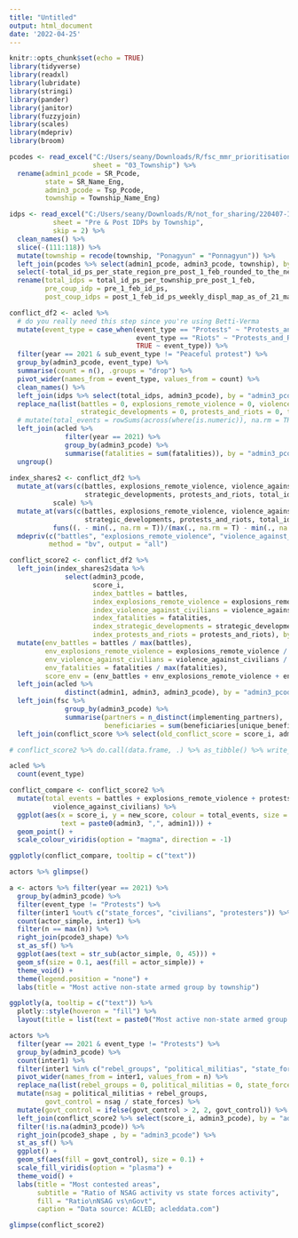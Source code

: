 ```yaml
---
title: "Untitled"
output: html_document
date: '2022-04-25'
---
```


```r
knitr::opts_chunk$set(echo = TRUE)
library(tidyverse)
library(readxl)
library(lubridate)
library(stringi)
library(pander)
library(janitor)
library(fuzzyjoin)
library(scales)
library(mdepriv)
library(broom)
```

```r
pcodes <- read_excel("C:/Users/seany/Downloads/R/fsc_mmr_prioritisation/Myanmar PCodes Release_9.3_Jan2021_(StRgn_Dist_Tsp_Town_Ward_VT).xlsx",
                     sheet = "03_Township") %>% 
  rename(admin1_pcode = SR_Pcode,
         state = SR_Name_Eng,
         admin3_pcode = Tsp_Pcode,
         township = Township_Name_Eng)

idps <- read_excel("C:/Users/seany/Downloads/R/not_for_sharing/220407-IDPs Population by Township_external request.xlsx", 
           sheet = "Pre & Post IDPs by Township",
           skip = 2) %>% 
  clean_names() %>% 
  slice(-(111:118)) %>% 
  mutate(township = recode(township, "Ponagyun" = "Ponnagyun")) %>% 
  left_join(pcodes %>% select(admin1_pcode, admin3_pcode, township), by = "township") %>% 
  select(-total_id_ps_per_state_region_pre_post_1_feb_rounded_to_the_nearest_100) %>% 
  rename(total_idps = total_id_ps_per_township_pre_post_1_feb, 
         pre_coup_idp = pre_1_feb_id_ps,
         post_coup_idps = post_1_feb_id_ps_weekly_displ_map_as_of_21_march_2022)

```


```r
conflict_df2 <- acled %>% 
  # do you really need this step since you're using Betti-Verma
  mutate(event_type = case_when(event_type == "Protests" ~ "Protests_and_Riots",
                                event_type == "Riots" ~ "Protests_and_Riots", 
                                TRUE ~ event_type)) %>% 
  filter(year == 2021 & sub_event_type != "Peaceful protest") %>%
  group_by(admin3_pcode, event_type) %>% 
  summarise(count = n(), .groups = "drop") %>%  
  pivot_wider(names_from = event_type, values_from = count) %>% 
  clean_names() %>% 
  left_join(idps %>% select(total_idps, admin3_pcode), by = "admin3_pcode") %>% 
  replace_na(list(battles = 0, explosions_remote_violence = 0, violence_against_civilians = 0,
                  strategic_developments = 0, protests_and_riots = 0, total_idps = 0)) %>% 
  # mutate(total_events = rowSums(across(where(is.numeric)), na.rm = TRUE)) %>% 
  left_join(acled %>% 
              filter(year == 2021) %>% 
              group_by(admin3_pcode) %>% 
              summarise(fatalities = sum(fatalities)), by = "admin3_pcode") %>% 
  ungroup()
  
index_shares2 <- conflict_df2 %>%   
  mutate_at(vars(c(battles, explosions_remote_violence, violence_against_civilians, fatalities,
                   strategic_developments, protests_and_riots, total_idps)), 
           scale) %>%  
  mutate_at(vars(c(battles, explosions_remote_violence, violence_against_civilians, fatalities,
                   strategic_developments, protests_and_riots, total_idps)), 
           funs((. - min(., na.rm = T))/(max(., na.rm = T) - min(., na.rm = T)))) %>% 
  mdepriv(c("battles", "explosions_remote_violence", "violence_against_civilians", "fatalities", "strategic_developments", "protests_and_riots", "total_idps"),
          method = "bv", output = "all")

conflict_score2 <- conflict_df2 %>% 
  left_join(index_shares2$data %>% 
              select(admin3_pcode, 
                     score_i,
                     index_battles = battles, 
                     index_explosions_remote_violence = explosions_remote_violence,
                     index_violence_against_civilians = violence_against_civilians, 
                     index_fatalities = fatalities, 
                     index_strategic_developments = strategic_developments, 
                     index_protests_and_riots = protests_and_riots), by = "admin3_pcode") %>% 
  mutate(env_battles = battles / max(battles), 
         env_explosions_remote_violence = explosions_remote_violence / max(explosions_remote_violence),
         env_violence_against_civilians = violence_against_civilians / max(violence_against_civilians), 
         env_fatalities = fatalities / max(fatalities), 
         score_env = (env_battles + env_explosions_remote_violence + env_violence_against_civilians + env_fatalities) / 4) %>% 
  left_join(acled %>% 
              distinct(admin1, admin3, admin3_pcode), by = "admin3_pcode") %>% 
  left_join(fsc %>%  
              group_by(admin3_pcode) %>% 
              summarise(partners = n_distinct(implementing_partners),
                        beneficiaries = sum(beneficiaries[unique_beneficiaries == "Yes"])), by = "admin3_pcode") %>% 
  left_join(conflict_score %>% select(old_conflict_score = score_i, admin3_pcode), by = "admin3_pcode")

# conflict_score2 %>% do.call(data.frame, .) %>% as_tibble() %>% write_csv("conflict_score2.csv")
```

```r
acled %>% 
  count(event_type)
```


```r
conflict_compare <- conflict_score2 %>% 
  mutate(total_events = battles + explosions_remote_violence + protests_and_riots + strategic_developments +
           violence_against_civilians) %>% 
  ggplot(aes(x = score_i, y = new_score, colour = total_events, size = fatalities,
             text = paste0(admin3, ",", admin1))) +
  geom_point() + 
  scale_colour_viridis(option = "magma", direction = -1)

ggplotly(conflict_compare, tooltip = c("text"))
```

```r
actors %>% glimpse()

a <- actors %>% filter(year == 2021) %>% 
  group_by(admin3_pcode) %>% 
  filter(event_type != "Protests") %>%
  filter(inter1 %out% c("state_forces", "civilians", "protesters")) %>% 
  count(actor_simple, inter1) %>% 
  filter(n == max(n)) %>% 
  right_join(pcode3_shape) %>% 
  st_as_sf() %>% 
  ggplot(aes(text = str_sub(actor_simple, 0, 45))) +
  geom_sf(size = 0.1, aes(fill = actor_simple)) + 
  theme_void() +
  theme(legend.position = "none") +
  labs(title = "Most active non-state armed group by township")

ggplotly(a, tooltip = c("text")) %>% 
  plotly::style(hoveron = "fill") %>% 
  layout(title = list(text = paste0("Most active non-state armed group by township")))


```

```r
actors %>% 
  filter(year == 2021 & event_type != "Protests") %>% 
  group_by(admin3_pcode) %>%
  count(inter1) %>% 
  filter(inter1 %in% c("rebel_groups", "political_militias", "state_forces")) %>% 
  pivot_wider(names_from = inter1, values_from = n) %>% 
  replace_na(list(rebel_groups = 0, political_militias = 0, state_forces = 0)) %>% 
  mutate(nsag = political_militias + rebel_groups, 
         govt_control = nsag / state_forces) %>% 
  mutate(govt_control = ifelse(govt_control > 2, 2, govt_control)) %>%
  left_join(conflict_score2 %>% select(score_i, admin3_pcode), by = "admin3_pcode") %>% 
  filter(!is.na(admin3_pcode)) %>% 
  right_join(pcode3_shape , by = "admin3_pcode") %>% 
  st_as_sf() %>% 
  ggplot() +
  geom_sf(aes(fill = govt_control), size = 0.1) + 
  scale_fill_viridis(option = "plasma") + 
  theme_void() +
  labs(title = "Most contested areas", 
       subtitle = "Ratio of NSAG activity vs state forces activity", 
       fill = "Ratio\nNSAG vs\nGovt", 
       caption = "Data source: ACLED; acleddata.com")

glimpse(conflict_score2)
```

